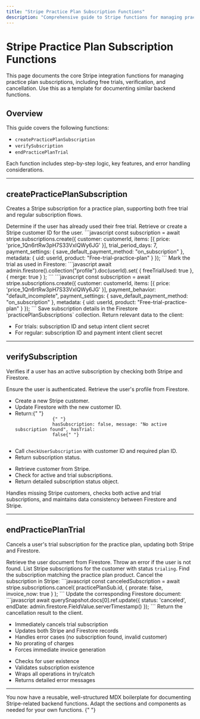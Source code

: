 ```yaml
---
title: "Stripe Practice Plan Subscription Functions"
description: "Comprehensive guide to Stripe functions for managing practice plan subscriptions, including creation, verification, and cancellation."
---
```


# Stripe Practice Plan Subscription Functions

<Info>
  This page documents the core Stripe integration functions for managing
  practice plan subscriptions, including free trials, verification, and
  cancellation. Use this as a template for documenting similar backend
  functions.
</Info>

## Overview

This guide covers the following functions:

- `createPracticePlanSubscription`
- `verifySubscription`
- `endPracticePlanTrial`

Each function includes step-by-step logic, key features, and error handling considerations.

---

## createPracticePlanSubscription

Creates a Stripe subscription for a practice plan, supporting both free trial and regular subscription flows.

<Steps>
<Step title="Check Free Trial Status">
  Determine if the user has already used their free trial.
</Step>
<Step title="Get or Create Stripe Customer">
  Retrieve or create a Stripe customer ID for the user.
</Step>
<Step title="Create Subscription">
  <Tabs>
    <Tab title="Free Trial">
      <CodeGroup>
      ```javascript
      const subscription = await stripe.subscriptions.create({
        customer: customerId,
        items: [{ price: 'price_1Qn6rtRw3pH7S33VxIQWy6JG' }],
        trial_period_days: 7,
        payment_settings: { save_default_payment_method: "on_subscription" },
        metadata: { uid: userId, product: "Free-trial-practice-plan" }
      });
      ```
      </CodeGroup>
      Mark the trial as used in Firestore:
      ```javascript
      await admin.firestore().collection("profile").doc(userId).set(
        { freeTrialUsed: true },
        { merge: true }
      );
      ```
    </Tab>
    <Tab title="Regular Subscription">
      <CodeGroup>
      ```javascript
      const subscription = await stripe.subscriptions.create({
        customer: customerId,
        items: [{ price: 'price_1Qn6rtRw3pH7S33VxIQWy6JG' }],
        payment_behavior: "default_incomplete",
        payment_settings: { save_default_payment_method: "on_subscription" },
        metadata: { uid: userId, product: "Free-trial-practice-plan" }
      });
      ```
      </CodeGroup>
    </Tab>
  </Tabs>
</Step>
<Step title="Record Subscription">
  Save subscription details in the Firestore `practicePlanSubscriptions` collection.
</Step>
<Step title="Return Data">
  Return relevant data to the client:
  <ul>
    <li>For trials: subscription ID and setup intent client secret</li>
    <li>For regular: subscription ID and payment intent client secret</li>
  </ul>
</Step>
</Steps>

---

## verifySubscription

Verifies if a user has an active subscription by checking both Stripe and Firestore.

<Steps>
  <Step title="Authentication Check">Ensure the user is authenticated.</Step>
  <Step title="User Profile Check">
    Retrieve the user's profile from Firestore.
  </Step>
  <Step title="Stripe Customer Handling">
    <AccordionGroup>
      <Accordion title="No Stripe Customer ID">
        <ul>
          <li>Create a new Stripe customer.</li>
          <li>Update Firestore with the new customer ID.</li>
          <li>
            Return:{" "}
            <code>
              {" "}
              hasSubscription: false, message: "No active subscription found", hasTrial:
              false{" "}
            </code>
          </li>
        </ul>
      </Accordion>
      <Accordion title="Existing Stripe Customer ID">
        <ul>
          <li>
            Call <code>checkUserSubscription</code> with customer ID and
            required plan ID.
          </li>
          <li>Return subscription status.</li>
        </ul>
      </Accordion>
    </AccordionGroup>
  </Step>
  <Step title="checkUserSubscription Helper">
    <ul>
      <li>Retrieve customer from Stripe.</li>
      <li>Check for active and trial subscriptions.</li>
      <li>Return detailed subscription status object.</li>
    </ul>
  </Step>
</Steps>

<Tip>
  Handles missing Stripe customers, checks both active and trial subscriptions,
  and maintains data consistency between Firestore and Stripe.
</Tip>

---

## endPracticePlanTrial

Cancels a user's trial subscription for the practice plan, updating both Stripe and Firestore.

<Steps>
<Step title="Initial Checks">
  Retrieve the user document from Firestore.
  <Warning>
    Throw an error if the user is not found.
  </Warning>
</Step>
<Step title="Subscription Lookup">
  List Stripe subscriptions for the customer with status <code>trialing</code>.
  Find the subscription matching the practice plan product.
</Step>
<Step title="Cancel Subscription">
  Cancel the subscription in Stripe:
  <CodeGroup>
  ```javascript
  const canceledSubscription = await stripe.subscriptions.cancel(
    practicePlanSub.id,
    { prorate: false, invoice_now: true }
  );
  ```
  </CodeGroup>
</Step>
<Step title="Update Firestore">
  Update the corresponding Firestore document:
  <CodeGroup>
  ```javascript
  await querySnapshot.docs[0].ref.update({
    status: 'canceled',
    endDate: admin.firestore.FieldValue.serverTimestamp()
  });
  ```
  </CodeGroup>
</Step>
<Step title="Return Result">
  Return the cancellation result to the client.
</Step>
</Steps>

<AccordionGroup>
  <Accordion title="Key Features">
    <ul>
      <li>Immediately cancels trial subscription</li>
      <li>Updates both Stripe and Firestore records</li>
      <li>Handles error cases (no subscription found, invalid customer)</li>
      <li>No prorating of charges</li>
      <li>Forces immediate invoice generation</li>
    </ul>
  </Accordion>
  <Accordion title="Error Handling">
    <ul>
      <li>Checks for user existence</li>
      <li>Validates subscription existence</li>
      <li>Wraps all operations in try/catch</li>
      <li>Returns detailed error messages</li>
    </ul>
  </Accordion>
</AccordionGroup>

---

<Check>
  You now have a reusable, well-structured MDX boilerplate for documenting
  Stripe-related backend functions. Adapt the sections and components as needed
  for your own functions.
</Check>{" "}
